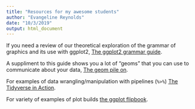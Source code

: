 ```yaml
---
title: "Resources for my awesome students"
author: "Evangeline Reynolds"
date: "10/3/2019"
output: html_document
---
```




If you need a review of our theoretical exploration of the grammar of graphics and its use with ggplot2, [The ggplot2 grammar guide](https://evamaerey.github.io/ggplot2_grammar_guide/ggplot2_grammar_guide).

A suppliment to this guide shows you a lot of "geoms" that you can use to communicate about your data, [The geom pile on](https://evamaerey.github.io/ggplot2_grammar_guide/geoms.html).

For examples of data wrangling/manipulation with pipelines (`%>%`) [The Tidyverse in Action](https://evamaerey.github.io/tidyverse_in_action/tidyverse_in_action.html).

For variety of examples of plot builds [the ggplot flipbook](https://evamaerey.github.io/ggplot_flipbook/ggplot_flipbook_xaringan.html).

